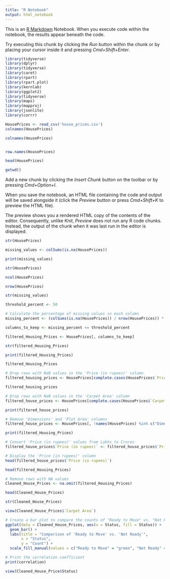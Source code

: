 ```yaml
---
title: "R Notebook"
output: html_notebook
---
```


This is an [R Markdown](http://rmarkdown.rstudio.com) Notebook. When you execute code within the notebook, the results appear beneath the code. 

Try executing this chunk by clicking the *Run* button within the chunk or by placing your cursor inside it and pressing *Cmd+Shift+Enter*. 

```r
library(tidyverse)
library(dplyr)
library(tidyverse)
library(caret)
library(rpart)
library(rpart.plot)
library(kernlab)
library(ggplot2)
library(tidyverse)
library(maps)
library(mapproj)
library(jsonlite)
library(corrr)
```




```r
HousePrices <- read_csv('house_prices.csv')
colnames(HousePrices)
```
```r
colnames(HousePrices)


row.names(HousePrices)
```
```r
head(HousePrices)
```
```r
getwd()
```

Add a new chunk by clicking the *Insert Chunk* button on the toolbar or by pressing *Cmd+Option+I*.

When you save the notebook, an HTML file containing the code and output will be saved alongside it (click the *Preview* button or press *Cmd+Shift+K* to preview the HTML file). 

The preview shows you a rendered HTML copy of the contents of the editor. Consequently, unlike *Knit*, *Preview* does not run any R code chunks. Instead, the output of the chunk when it was last run in the editor is displayed.

```r
str(HousePrices)
```

```r
missing_values <- colSums(is.na(HousePrices))

```

```r
print(missing_values)
```

```r
str(HousePrices)
```

```r
ncol(HousePrices)
```


```r
nrow(HousePrices)
```


```r
str(missing_values)
```

```r
threshold_percent <- 50
```

```r
# Calculate the percentage of missing values in each column
missing_percent <- (colSums(is.na(HousePrices)) / nrow(HousePrices)) * 100
```


```r
columns_to_keep <- missing_percent <= threshold_percent

```

```r
filtered_Housing_Prices <- HousePrices[, columns_to_keep]

```

```r
str(filtered_Housing_Prices)
```

```r
print(filtered_Housing_Prices)
```


```r
filtered_Housing_Prices
```

```r
# Drop rows with NaN values in the 'Price (in rupees)' column
filtered_housing_prices <- HousePrices[complete.cases(HousePrices$`Price (in rupees)`),]
```


```r
filtered_housing_prices
```

```r
# Drop rows with NaN values in the 'Carpet Area' column
filtered_house_prices <- HousePrices[complete.cases(HousePrices$`Carpet Area`), ]
```

```r
print(filtered_house_prices)
```

```r
# Remove 'Dimensions' and 'Plot Area' columns
filtered_house_prices <- HousePrices[, !names(HousePrices) %in% c("Dimensions", "Plot Area")]
```


```r
print(filtered_Housing_Prices)
```
```r
# Convert 'Price (in rupees)' values from Lakhs to Crores
filtered_house_prices$`Price (in rupees)` <- filtered_house_prices$`Price (in rupees)` / 100
```

```r
# Display the 'Price (in rupees)' column
head(filtered_house_prices$`Price (in rupees)`)
```

```r
head(filtered_Housing_Prices)
```

```r
# Remove rows with NA values
Cleaned_House_Prices <- na.omit(filtered_Housing_Prices)
```


```r
head(Cleaned_House_Prices)
```

```r
str(Cleaned_House_Prices)
```

```r
view(Cleaned_House_Prices$`Carpet Area`)
```


```r
# Create a bar plot to compare the counts of "Ready to Move" vs. "Not Ready"
ggplot(data = Cleaned_House_Prices, aes(x = Status, fill = Status)) +
  geom_bar() +
  labs(title = "Comparison of 'Ready to Move' vs. 'Not Ready'",
       x = "Status",
       y = "Count") +
  scale_fill_manual(values = c("Ready to Move" = "green", "Not Ready" = "red"))
```

```r
# Print the correlation coefficient
print(correlation)
```

```r
view(Cleaned_House_Price$Status)
```

